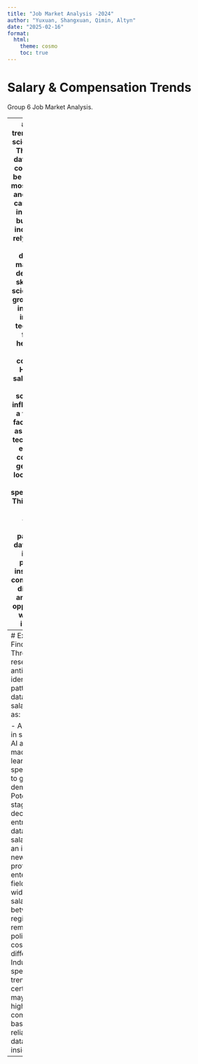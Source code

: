 ```yaml
---
title: "Job Market Analysis -2024"
author: "Yuxuan, Shangxuan, Qimin, Altyn"
date: "2025-02-16"
format:
  html:
    theme: cosmo
    toc: true
--- 
```

# Salary & Compensation Trends
Group 6 Job Market Analysis.  

---
# Salary trends in data science 2024
The field of data science continues to be one of the most lucrative and dynamic career paths in 2024. As businesses increasingly rely on data-driven decision-making, the demand for skilled data scientists has grown across industries, including technology, finance, healthcare, and e-commerce. However, salary trends in data science are influenced by a variety of factors, such as emerging technologies, economic conditions, geographic location, and skill specialization. This research aims to analyze salary patterns in data science in 2024, providing insights into compensation disparities and growth opportunities within the industry.

Several key trends make this topic particularly relevant in 2024:

- 1.AI and Automation Influence: The rapid advancement of AI and automation tools has shifted the skill demands in data science, leading to changes in salary structures for specialized roles such as AI engineers and machine learning researchers.

- 2.Remote Work and Globalization: The continued rise of remote work has impacted salary expectations, with companies hiring from a broader talent pool across different geographical regions, leading to potential salary standardization or disparities.

- 3.Economic Factors: Economic conditions, including inflation and recession fears, have influenced hiring trends and salary negotiations in the tech sector, causing fluctuations in compensation levels.

- 4.Experience and Specialization Impact: Salaries in data science vary significantly based on experience level and specialization ( deep learning, big data analytics, or cloud computing). Understanding these variations helps professionals navigate career growth strategies.

- 5.Industry-Specific Variations: Different industries offer varying compensation packages for data science roles, with sectors such as finance and healthcare often providing higher salaries compared to non-tech industries.

--- 
# Expected Findings
Through this research, we anticipate identifying key patterns in data science salaries, such as:

- An increase in salaries for AI and machine learning specialists due to growing demand.
- Potential stagnation or decline in entry-level data science salaries due to an influx of new professionals entering the field.
- A widening salary gap between regions due to remote work policies and cost-of-living differences.
- Industry-specific salary trends, where certain sectors may offer higher compensation based on their reliance on data-driven insights.

---
